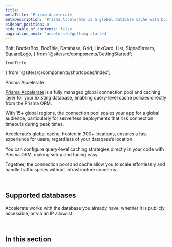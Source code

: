 ```yaml
---
title: ''
metaTitle: 'Prisma Accelerate'
metaDescription: 'Prisma Accelerate is a global database cache with built-in connection pooling that helps improve database performance in Serverless and Edge applications.'
sidebar_position: 0
hide_table_of_contents: false
pagination_next: 'accelerate/getting-started'
---
```


  Bolt,
  BorderBox,
  BoxTitle,
  Database,
  Grid,
  LinkCard,
  List,
  SignalStream,
  SquareLogo,
} from '@site/src/components/GettingStarted';

    IconTitle
} from '@site/src/components/shortcodes/index';


<IconTitle heading="h1" icon="fa-solid fa-bolt" iconColor="#16A394" >Prisma Accelerate</IconTitle>

[Prisma Accelerate](https://www.prisma.io/data-platform/accelerate) is a fully managed global connection pool and caching layer for your existing database, enabling query-level cache policies directly from the Prisma ORM.

With 15+ global regions, the connection pool scales your app for a global audience, particularly for serverless deployments that risk connection timeouts during peak times.

Accelerate’s global cache, hosted in 300+ locations, ensures a fast experience for users, regardless of your database’s location.

You can configure query-level caching strategies directly in your code with Prisma ORM, making setup and tuning easy.

Together, the connection pool and cache allow you to scale effortlessly and handle traffic spikes without infrastructure concerns.

<Grid>
  <LinkCard
    icon="fa-solid fa-arrow-right"
    title="Get started"
    desc="Set up connection pooling and global caching for your app in 5 minutes."
    link="/accelerate/getting-started"
  />
  <LinkCard
    icon="fa-brands fa-github"
    title="Examples"
    desc="Explore our ready-to-run examples using Accelerate."
    link="https://github.com/prisma/prisma-examples?tab=readme-ov-file#prisma-accelerate"
  />
</Grid>
<br/>
<LinkCard
    highlight
    icon="fa-solid fa-bolt"
    title="Speed Test"
    desc="Run the speed test to see how Prisma Accelerate can make your app faster."
    link="https://accelerate-speed-test.prisma.io/"
/>

## Supported databases

Accelerate works with the database you already have, whether it is publicly accessible, or via an IP allowlist.

<List framed>
    <SquareLogo
        url="/accelerate/getting-started"
        image={'/img/technologies/postgresqlsimple.svg'}
        tech="PostgreSQL"
    />
    <SquareLogo
        url="/accelerate/getting-started"
        image={'/img/technologies/mysqlsimple.svg'}
        tech="MySQL"
    />
    <SquareLogo
        url="/accelerate/getting-started"
        image={'/img/technologies/mariadb.svg'}
        imageDark={'/img/technologies/mariadbdark.svg'}
        tech="MariaDB"
    />
    <SquareLogo
        url="/accelerate/getting-started"
        image={'/img/technologies/planetscale.svg'}
        imageDark={'/img/technologies/planetscaledark.svg'}
        tech="PlanetScale"
    />
    <SquareLogo
        url="/accelerate/getting-started"
        image={'/img/technologies/cockroachdbdark.svg'}
        tech="CockroachDB"
    />
    <SquareLogo
        url="/accelerate/getting-started"
        image={'/img/technologies/mongodbsimple.svg'}
        tech="MongoDB"
    />
</List>

<br/>

## In this section

<Subsections depth="3" />
